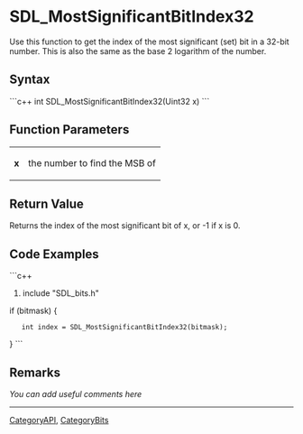 <!-- pragma section-numbers off -->
<!-- pragma camelcase off -->

<!-- #*^*^*^*^*See http://wiki.libsdl.org/moin.cgi/SGFunctions for details on editing this page*^*^*^*^* -->


= SDL_MostSignificantBitIndex32 =
Use this function to get the index of the most significant (set) bit in a
32-bit number. This is also the same as the base 2 logarithm of the number.




== Syntax ==
```c++
int SDL_MostSignificantBitIndex32(Uint32 x)
```


== Function Parameters ==
{|
|'''x'''
|the number to find the MSB of
|}


== Return Value ==
Returns the index of the most significant bit of x, or -1 if x is 0.

== Code Examples ==
```c++
#include "SDL_bits.h"

if (bitmask) {
    int index = SDL_MostSignificantBitIndex32(bitmask);
}
```

== Remarks ==
''You can add useful comments here''

<!-- #Leave this section as-is unless you have a remark to put in.  In that case, replace ''You can add useful comments here'' with your remark(s) following the Style Guide instructions.  Leave the rest of the markup alone and delete this comment. -->


----
[[CategoryAPI]], [[CategoryBits]]
<!-- #See the Style Guide for instructions on editing the footer. -->

